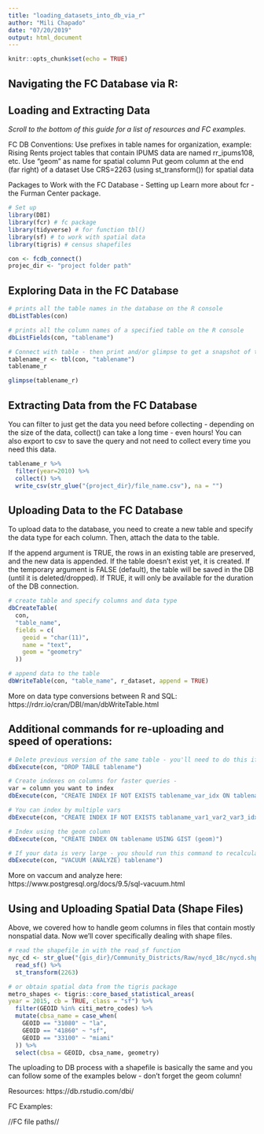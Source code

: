 ```yaml
---
title: "loading_datasets_into_db_via_r"
author: "Mili Chapado"
date: "07/20/2019"
output: html_document
---
```


```r
knitr::opts_chunk$set(echo = TRUE)
```

## Navigating the FC Database via R: 
## Loading and Extracting Data

*Scroll to the bottom of this guide for a list of resources and FC examples.*

FC DB Conventions:
Use prefixes in table names for organization, example: Rising Rents project tables that contain IPUMS data are named rr_ipums108, etc.
Use “geom” as name for spatial column
Put geom column at the end (far right) of a dataset
Use CRS=2263 (using st_transform()) for spatial data 

Packages to Work with the FC Database - Setting up
Learn more about fcr - the Furman Center package.


```r
# Set up
library(DBI)
library(fcr) # fc package
library(tidyverse) # for function tbl()
library(sf) # to work with spatial data
library(tigris) # census shapefiles

con <- fcdb_connect()
projec_dir <- "project folder path"
```

## Exploring Data in the FC Database

```r
# prints all the table names in the database on the R console
dbListTables(con)

# prints all the column names of a specified table on the R console
dbListFields(con, "tablename")

# Connect with table - then print and/or glimpse to get a snapshot of the contents 
tablename_r <- tbl(con, "tablename")
tablename_r 

glimpse(tablename_r)
```


## Extracting Data from the FC Database 

You can filter to just get the data you need before collecting - depending on the size of the data, collect() can take a long time - even hours! You can also export to csv to save the query and not need to collect every time you need this data.

```r
tablename_r %>%
  filter(year=2010) %>%
  collect() %>% 
  write_csv(str_glue("{project_dir}/file_name.csv"), na = "")
```


## Uploading Data to the FC Database

To upload data to the database, you need to create a new table and specify the data type for each column. Then, attach the data to the table.

If the append argument is TRUE, the rows in an existing table are preserved, and the new data is appended. If the table doesn't exist yet, it is created.
If the temporary argument is FALSE (default), the table will be saved in the DB (until it is deleted/dropped). If TRUE, it will only be available for the duration of the DB connection.

```r
# create table and specify columns and data type
dbCreateTable(
  con,
  "table_name",
  fields = c(
    geoid = "char(11)",
    name = "text",
    geom = "geometry"
  ))

# append data to the table
dbWriteTable(con, "table_name", r_dataset, append = TRUE)
```


More on data type conversions between R and SQL: 
https://rdrr.io/cran/DBI/man/dbWriteTable.html


## Additional commands for re-uploading and speed of operations:

```r
# Delete previous version of the same table - you'll need to do this if you'd like to reupload an updated version of the table
dbExecute(con, "DROP TABLE tablename")

# Create indexes on columns for faster queries - 
var = column you want to index
dbExecute(con, "CREATE INDEX IF NOT EXISTS tablename_var_idx ON tablename (var)")

# You can index by multiple vars 
dbExecute(con, "CREATE INDEX IF NOT EXISTS tablaname_var1_var2_var3_idx ON tablename (var1, var2, var3)")

# Index using the geom column 
dbExecute(con, "CREATE INDEX ON tablename USING GIST (geom)")

# If your data is very large - you should run this command to recalculate the metadata used to speed up queries
dbExecute(con, "VACUUM (ANALYZE) tablename")

```


More on vaccum and analyze here: https://www.postgresql.org/docs/9.5/sql-vacuum.html

## Using and Uploading Spatial Data (Shape Files)

Above, we covered how to handle geom columns in files that contain mostly nonspatial data. Now we’ll cover specifically dealing with shape files. 

```r
# read the shapefile in with the read_sf function
nyc_cd <- str_glue("{gis_dir}/Community_Districts/Raw/nycd_18c/nycd.shp") %>% 
  read_sf() %>% 
  st_transform(2263)

# or obtain spatial data from the tigris package
metro_shapes <- tigris::core_based_statistical_areas(
year = 2015, cb = TRUE, class = "sf") %>%
  filter(GEOID %in% citi_metro_codes) %>% 
  mutate(cbsa_name = case_when(
    GEOID == "31080" ~ "la",
    GEOID == "41860" ~ "sf",
    GEOID == "33100" ~ "miami"
  )) %>% 
  select(cbsa = GEOID, cbsa_name, geometry)
```


The uploading to DB process with a shapefile is basically the same and you can follow some of the examples below - don’t forget the geom column!

Resources:
https://db.rstudio.com/dbi/

FC Examples:

//FC file paths//






















